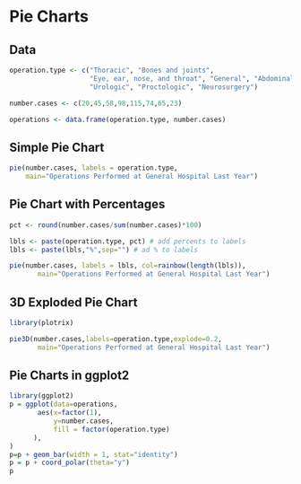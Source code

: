 Pie Charts
========================================================

## Data
```r
operation.type <- c("Thoracic", "Bones and joints", 
                    "Eye, ear, nose, and throat", "General", "Abdominal", 
                    "Urologic", "Proctologic", "Neurosurgery")

number.cases <- c(20,45,58,98,115,74,65,23)

operations <- data.frame(operation.type, number.cases)
```

## Simple Pie Chart
```r
pie(number.cases, labels = operation.type, 
    main="Operations Performed at General Hospital Last Year")

```

## Pie Chart with Percentages
```r
pct <- round(number.cases/sum(number.cases)*100)

lbls <- paste(operation.type, pct) # add percents to labels 
lbls <- paste(lbls,"%",sep="") # ad % to labels 

pie(number.cases, labels = lbls, col=rainbow(length(lbls)),
       main="Operations Performed at General Hospital Last Year")
```

## 3D Exploded Pie Chart
```r
library(plotrix)

pie3D(number.cases,labels=operation.type,explode=0.2,
       main="Operations Performed at General Hospital Last Year")
```
       
## Pie Charts in ggplot2
```r
library(ggplot2)
p = ggplot(data=operations, 
       aes(x=factor(1),
           y=number.cases,
           fill = factor(operation.type)
      ),
)
p=p + geom_bar(width = 1, stat="identity") 
p = p + coord_polar(theta="y") 
p
```

